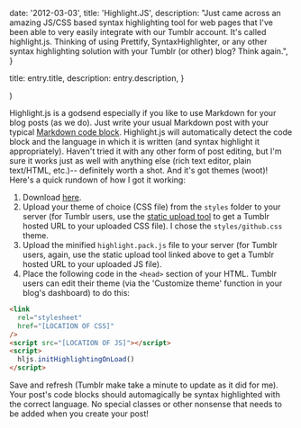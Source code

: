 
  date: '2012-03-03',
  title: 'Highlight.JS',
  description:
    "Just came across an amazing JS/CSS based syntax highlighting tool for web pages that I've been able to very easily integrate with our Tumblr account. It's called highlight.js. Thinking of using Prettify, SyntaxHighlighter, or any other syntax highlighting solution with your Tumblr (or other) blog? Think again.",
}

  title: entry.title,
  description: entry.description,
}

  <EntryLayout>
    <Entry
      entry={entry}
      {...props}
    />
  </EntryLayout>
)

Highlight.js is a godsend especially if you like to use Markdown for your blog posts (as we do). Just write your usual Markdown post with your typical [Markdown code block](http://daringfireball.net/projects/markdown/syntax#precode). Highlight.js will automatically detect the code block and the language in which it is written (and syntax highlight it appropriately). Haven't tried it with any other form of post editing, but I'm sure it works just as well with anything else (rich text editor, plain text/HTML, etc.)-- definitely worth a shot. And it's got themes (woot)! Here's a quick rundown of how I got it working:

1. Download [here](http://softwaremaniacs.org/soft/highlight/en/download/).
2. Upload your theme of choice (CSS file) from the `styles` folder to your server (for Tumblr users, use the [static upload tool](http://www.tumblr.com/themes/upload_static_file) to get a Tumblr hosted URL to your uploaded CSS file). I chose the `styles/github.css` theme.
3. Upload the minified `highlight.pack.js` file to your server (for Tumblr users, again, use the static upload tool linked above to get a Tumblr hosted URL to your uploaded JS file).
4. Place the following code in the `<head>` section of your HTML. Tumblr users can edit their theme (via the 'Customize theme' function in your blog's dashboard) to do this:

```html
<link
  rel="stylesheet"
  href="[LOCATION OF CSS]"
/>
<script src="[LOCATION OF JS]"></script>
<script>
  hljs.initHighlightingOnLoad()
</script>
```

Save and refresh (Tumblr make take a minute to update as it did for me). Your post's code blocks should automagically be syntax highlighted with the correct language. No special classes or other nonsense that needs to be added when you create your post!
